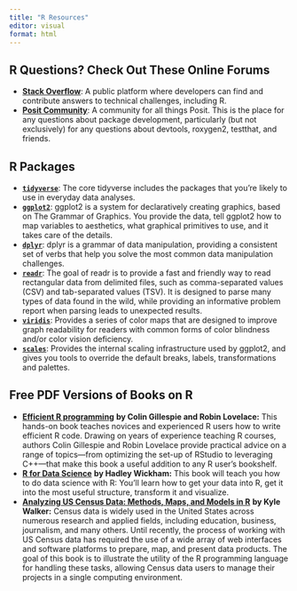 ```yaml
---
title: "R Resources"
editor: visual
format: html
---
```


## R Questions? Check Out These Online Forums

-   [**Stack Overflow**](https://stackoverflow.com/questions): A public platform where developers can find and contribute answers to technical challenges, including R.
-   [**Posit Community**](https://forum.posit.co/): A community for all things Posit. This is the place for any questions about package development, particularly (but not exclusively) for any questions about devtools, roxygen2, testthat, and friends.

## R Packages

-   [**`tidyverse`**](https://www.tidyverse.org/packages/): The core tidyverse includes the packages that you're likely to use in everyday data analyses.
-   [**`ggplot2`**](https://ggplot2.tidyverse.org/): ggplot2 is a system for declaratively creating graphics, based on The Grammar of Graphics. You provide the data, tell ggplot2 how to map variables to aesthetics, what graphical primitives to use, and it takes care of the details.
-   [**`dplyr`**](https://dplyr.tidyverse.org/): dplyr is a grammar of data manipulation, providing a consistent set of verbs that help you solve the most common data manipulation challenges.
-   [**`readr`**](https://readr.tidyverse.org/): The goal of readr is to provide a fast and friendly way to read rectangular data from delimited files, such as comma-separated values (CSV) and tab-separated values (TSV). It is designed to parse many types of data found in the wild, while providing an informative problem report when parsing leads to unexpected results.
-   [**`viridis`**](https://sjmgarnier.github.io/viridis/articles/intro-to-viridis.html): Provides a series of color maps that are designed to improve graph readability for readers with common forms of color blindness and/or color vision deficiency.
-   [**`scales`**](https://scales.r-lib.org/): Provides the internal scaling infrastructure used by ggplot2, and gives you tools to override the default breaks, labels, transformations and palettes.

## Free PDF Versions of Books on R

-   [**Efficient R programming**](https://bookdown.org/csgillespie/efficientR/) **by Colin Gillespie and Robin Lovelace:** This hands-on book teaches novices and experienced R users how to write efficient R code. Drawing on years of experience teaching R courses, authors Colin Gillespie and Robin Lovelace provide practical advice on a range of topics---from optimizing the set-up of RStudio to leveraging C++---that make this book a useful addition to any R user's bookshelf.
-   [**R for Data Science**](https://r4ds.hadley.nz/) **by Hadley Wickham:** This book will teach you how to do data science with R: You'll learn how to get your data into R, get it into the most useful structure, transform it and visualize.
-   [**Analyzing US Census Data: Methods, Maps, and Models in R**](https://walker-data.com/census-r/index.html) **by Kyle Walker:** Census data is widely used in the United States across numerous research and applied fields, including education, business, journalism, and many others. Until recently, the process of working with US Census data has required the use of a wide array of web interfaces and software platforms to prepare, map, and present data products. The goal of this book is to illustrate the utility of the R programming language for handling these tasks, allowing Census data users to manage their projects in a single computing environment.
